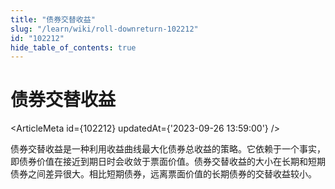 ```yaml
---
title: "债券交替收益"
slug: "/learn/wiki/roll-downreturn-102212"
id: "102212"
hide_table_of_contents: true
---
```



# 债券交替收益

<ArticleMeta id={102212} updatedAt={'2023-09-26 13:59:00'} />
<div className='border-solid border-b border-t-0 my-4 border-[var(--ifm-color-gray-300)]' />

债券交替收益是一种利用收益曲线最大化债券总收益的策略。它依赖于一个事实，即债券价值在接近到期日时会收敛于票面价值。债券交替收益的大小在长期和短期债券之间差异很大。相比短期债券，远离票面价值的长期债券的交替收益较小。
